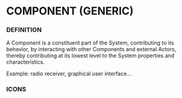             
= COMPONENT (GENERIC) =
 
=== DEFINITION ===
 
A Component is a constituent part of the System, contributing to its behavior, by interacting with other Components and external Actors, thereby contributing at its lowest level to the System properties and characteristics.

 
Example: radio receiver, graphical user interface&hellip;

 
=== ICONS ===
 
<br>

   
